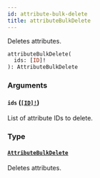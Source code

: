 ```yaml
---
id: attribute-bulk-delete
title: attributeBulkDelete
---
```


Deletes attributes.

```graphql
attributeBulkDelete(
  ids: [ID]!
): AttributeBulkDelete

```

### Arguments

#### `ids` ([`[ID]!`](/docs/developer/api-reference/scalars/id))

List of attribute IDs to delete.

### Type

#### [`AttributeBulkDelete`](/docs/developer/api-reference/objects/attribute-bulk-delete)

Deletes attributes.
